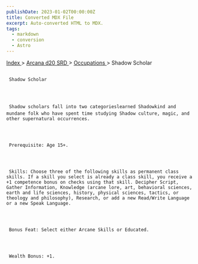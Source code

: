 ```yaml
---
publishDate: 2023-01-02T00:00:00Z
title: Converted MDX File
excerpt: Auto-converted HTML to MDX.
tags:
  - markdown
  - conversion
  - Astro
---
```


[
Index
](-index) >
[
Arcana d20 SRD
](arcana-d20-srd-index) >
[
Occupations
](arcana-d20-srd-occupations-index) > Shadow Scholar

##

     Shadow Scholar




     Shadow scholars fall into two categorieslearned Shadowkind and mundane folk who have spent time studying Shadow culture, magic, and other supernatural occurrences.




     Prerequisite: Age 15+.




     Skills: Choose three of the following skills as permanent class skills. If a skill you select is already a class skill, you receive a +1 competence bonus on checks using that skill. Decipher Script, Gather Information, Knowledge (arcane lore, art, behavioral sciences, earth and life sciences, history, physical sciences, tactics, or theology and philosophy), Research, or add a new Read/Write Language or a new Speak Language.




     Bonus Feat: Select either Arcane Skills or Educated.




     Wealth Bonus: +1.
